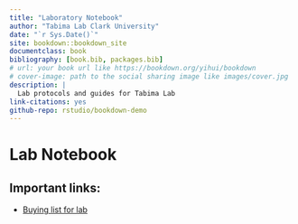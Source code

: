 ```yaml
--- 
title: "Laboratory Notebook"
author: "Tabima Lab Clark University"
date: "`r Sys.Date()`"
site: bookdown::bookdown_site
documentclass: book
bibliography: [book.bib, packages.bib]
# url: your book url like https://bookdown.org/yihui/bookdown
# cover-image: path to the social sharing image like images/cover.jpg
description: |
  Lab protocols and guides for Tabima Lab
link-citations: yes
github-repo: rstudio/bookdown-demo
---
```


# Lab Notebook

## Important links:

- [Buying list for lab](https://docs.google.com/spreadsheets/d/1pGUzsWAr1MFi6S8qB0vqCi13KEJZK6hMMWwoQvy9OPc/edit#gid=0)